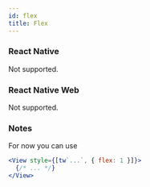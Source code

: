 ```yaml
---
id: flex
title: Flex
---
```


### React Native

Not supported.

### React Native Web

Not supported.

### Notes

For now you can use

<!-- prettier-ignore-start -->
```jsx
<View style={[tw`...`, { flex: 1 }]}>
  {/* ... */}
</View>
```
<!-- prettier-ignore-end -->
